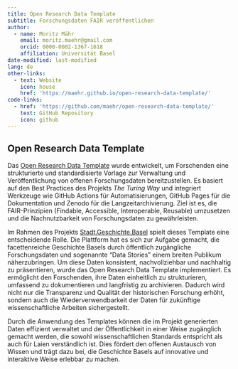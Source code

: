 ```yaml
---
title: Open Research Data Template
subtitle: Forschungsdaten FAIR veröffentlichen
author:
  - name: Moritz Mähr
    email: moritz.maehr@gmail.com
    orcid: 0000-0002-1367-1618
    affiliation: Universität Basel
date-modified: last-modified
lang: de
other-links:
  - text: Website
    icon: house
    href: 'https://maehr.github.io/open-research-data-template/'
code-links:
  - href: 'https://github.com/maehr/open-research-data-template/'
    text: GitHub Repository
    icon: github
---
```


## Open Research Data Template

Das [Open Research Data Template](https://github.com/maehr/open-research-data-template) wurde entwickelt, um Forschenden eine strukturierte und standardisierte Vorlage zur Verwaltung und Veröffentlichung von offenen Forschungsdaten bereitzustellen. Es basiert auf den Best Practices des Projekts *The Turing Way* und integriert Werkzeuge wie GitHub Actions für Automatisierungen, GitHub Pages für die Dokumentation und Zenodo für die Langzeitarchivierung. Ziel ist es, die FAIR-Prinzipien (Findable, Accessible, Interoperable, Reusable) umzusetzen und die Nachnutzbarkeit von Forschungsdaten zu gewährleisten.

Im Rahmen des Projekts [Stadt.Geschichte.Basel](https://stadtgeschichtebasel.ch/) spielt dieses Template eine entscheidende Rolle. Die Plattform hat es sich zur Aufgabe gemacht, die facettenreiche Geschichte Basels durch öffentlich zugängliche Forschungsdaten und sogenannte "Data Stories" einem breiten Publikum näherzubringen. Um diese Daten konsistent, nachvollziehbar und nachhaltig zu präsentieren, wurde das Open Research Data Template implementiert. Es ermöglicht den Forschenden, ihre Daten einheitlich zu strukturieren, umfassend zu dokumentieren und langfristig zu archivieren. Dadurch wird nicht nur die Transparenz und Qualität der historischen Forschung erhöht, sondern auch die Wiederverwendbarkeit der Daten für zukünftige wissenschaftliche Arbeiten sichergestellt.

Durch die Anwendung des Templates können die im Projekt generierten Daten effizient verwaltet und der Öffentlichkeit in einer Weise zugänglich gemacht werden, die sowohl wissenschaftlichen Standards entspricht als auch für Laien verständlich ist. Dies fördert den offenen Austausch von Wissen und trägt dazu bei, die Geschichte Basels auf innovative und interaktive Weise erlebbar zu machen.